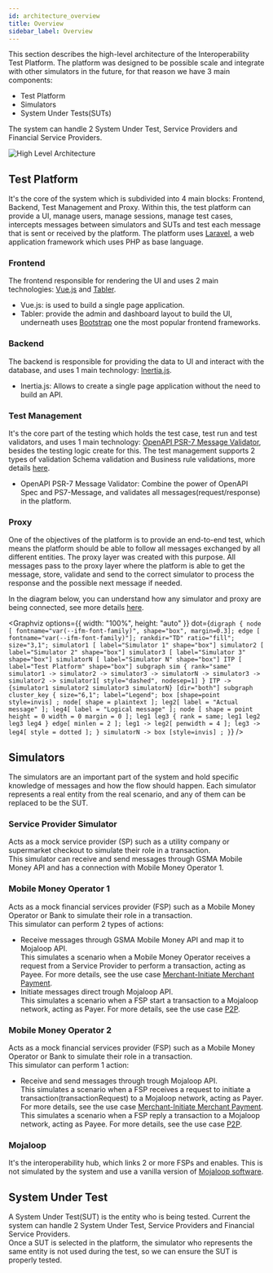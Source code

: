```yaml
---
id: architecture_overview
title: Overview
sidebar_label: Overview
---
```


This section describes the high-level architecture of the Interoperability Test Platform.
The platform was designed to be possible scale and integrate with other simulators in the future, for that reason we have 3 main components:
  - Test Platform
  - Simulators
  - System Under Tests(SUTs)

The system can handle 2 System Under Test, Service Providers and Financial Service Providers.

![High Level Architecture](/img/architecture_high_level.png)

## Test Platform

It's the core of the system which is subdivided into 4 main blocks: Frontend, Backend, Test Management and Proxy. Within this, the test platform can provide a UI, manage users, manage sessions, manage test cases, intercepts messages between simulators and SUTs and test each message that is sent or received by the platform.
The platform uses [Laravel](https://laravel.com/), a web application framework which uses PHP as base language.

### Frontend

The frontend responsible for rendering the UI and uses 2 main technologies: [Vue.js](https://vuejs.org/) and [Tabler](https://tabler.io/).

*   Vue.js: is used to build a single page application.
*   Tabler: provide the admin and dashboard layout to build the UI, underneath uses [Bootstrap](https://getbootstrap.com/) one the most popular frontend frameworks.

### Backend

The backend is responsible for providing the data to UI and interact with the database, and uses 1 main technology: [Inertia.js](https://inertiajs.com/).

*   Inertia.js: Allows to create a single page application without the need to build an API.

### Test Management

It's the core part of the testing which holds the test case, test run and test validators, and uses 1 main technology: [OpenAPI PSR-7 Message Validator](https://github.com/thephpleague/openapi-psr7-validator), besides the testing logic create for this.
The test management supports 2 types of validation Schema validation and Business rule validations, more details [here]().

*   OpenAPI PSR-7 Message Validator: Combine the power of OpenAPI Spec and PS7-Message, and validates all messages(request/response) in the platform.

### Proxy

One of the objectives of the platform is to provide an end-to-end test, which means the platform should be able to follow all messages exchanged by all different entities.
The proxy layer was created with this purpose.
All messages pass to the proxy layer where the platform is able to get the message, store, validate and send to the correct simulator to process the response and the possible next message if needed.

In the diagram below, you can understand how any simulator and proxy are being connected, see more details [here](/howconnectionswork).


<Graphviz
  options={{ width: "100%", height: "auto" }}
  dot={`
    digraph {
      node [ fontname="var(--ifm-font-family)", shape="box", margin=0.3];
      edge [ fontname="var(--ifm-font-family)"];
      rankdir="TD"
      ratio="fill";
      size="3,1";
      simulator1 [ label="Simulator 1" shape="box"]
      simulator2 [ label="Simulator 2" shape="box"]
      simulator3 [ label="Simulator 3" shape="box"]
      simulatorN [ label="Simulator N" shape="box"]
      ITP [ label="Test Platform" shape="box"]
      subgraph sim {
        rank="same"
        simulator1 -> simulator2 -> simulator3 -> simulatorN -> simulator3 -> simulator2 -> simulator1[ style="dashed", nodesep=1]
      }
      ITP -> {simulator1 simulator2 simulator3 simulatorN} [dir="both"]
      subgraph cluster_key {
        size="6,1";
        label="Legend";
        box [shape=point style=invis] ;
        node[ shape = plaintext ];
        leg2[ label = "Actual message" ];
        leg4[ label = "Logical message" ];
        node [ shape = point height = 0 width = 0 margin = 0 ];
        leg1 leg3
        { rank = same; leg1 leg2 leg3 leg4 }
        edge[ minlen = 2 ];
        leg1 -> leg2[ penwidth = 4 ];
        leg3 -> leg4[ style = dotted ];
      }
      simulatorN -> box [style=invis] ;
    }
`}
/>

## Simulators

The simulators are an important part of the system and hold specific knowledge of messages and how the flow should happen.
Each simulator represents a real entity from the real scenario, and any of them can be replaced to be the SUT.

### Service Provider Simulator

Acts as a mock service provider (SP) such as a utility company or supermarket checkout to simulate their role in a transaction.<br />
This simulator can receive and send messages through GSMA Mobile Money API and has a connection with Mobile Money Operator 1.

### Mobile Money Operator 1
Acts as a mock financial services provider (FSP) such as a Mobile Money Operator or Bank to simulate their role in a transaction.<br />
This simulator can perform 2 types of actions:
  - Receive messages through GSMA Mobile Money API and map it to Mojaloop API.<br />
  This simulates a scenario when a Mobile Money Operator receives a request from a Service Provider to perform a transaction, acting as Payee. For more details, see the use case [Merchant-Initiate Merchant Payment](/uclist#mimp).
  - Initiate messages direct trough Mojaloop API.<br />
  This simulates a scenario when a FSP start a transaction to a Mojaloop network, acting as Payer. For more details, see the use case [P2P](/uclist#p2p).

### Mobile Money Operator 2
Acts as a mock financial services provider (FSP) such as a Mobile Money Operator or Bank to simulate their role in a transaction.<br />
This simulator can perform 1 action:
  - Receive and send messages through trough Mojaloop API.<br />
  This simulates a scenario when a FSP receives a request to initiate a transaction(transactionRequest) to a Mojaloop network, acting as Payer. For more details, see the use case [Merchant-Initiate Merchant Payment](/uclist#mimp). <br />
  This simulates a scenario when a FSP reply a transaction to a Mojaloop network, acting as Payee. For more details, see the use case [P2P](/uclist#p2p).

### Mojaloop
It's the interoperability hub, which links 2 or more FSPs and enables. This is not simulated by the system and use a vanilla version of [Mojaloop software](https://mojaloop.io/).

## System Under Test

A System Under Test(SUT) is the entity who is being tested. Current the system can handle 2 System Under Test, Service Providers and Financial Service Providers.<br />
Once a SUT is selected in the platform, the simulator who represents the same entity is not used during the test, so we can ensure the SUT is properly tested.
